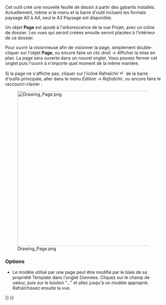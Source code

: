 <languages/>
{{Docnav/fr
|[[Drawing_Open_SVG/fr|Ouvrir un fichier SVG Drawing]]
|[[Drawing_View/fr|Insérer une vue]]
|[[Drawing_Workbench/fr|Atelier Drawing]]
|IconL=Drawing_Open_SVG.png
|IconC=Workbench_Drawing.svg
|IconR=Drawing_View.png
}}

{{GuiCommand/fr
|Name=Drawing Landscape A3
|Name/fr=Drawing Feuille A3 Paysage
|Workbenches=[[Drawing Workbench/fr|Drawing]]
|MenuLocation=Drawing → Insérer une nouvelle mise en plan → Feuille A3 paysage
|Shortcut=
}}

Cet outil créé une nouvelle feuille de dessin à partir des gabarits installés. Actuellement, même si le menu et la barre d'outil incluent les formats paysage A0 à A4, seul le A3 Paysage est disponible.

Un objet '''Page''' est ajouté à l'arborescence de la vue Projet, avec un icône de dossier. Les vues qui seront créées ensuite seront placées à l'intérieur de ce dossier.

Pour ouvrir la visionneuse afin de visionner la page, simplement double-cliquer sur l'objet '''Page''', ou encore faire un clic droit → Afficher la mise en plan. La page sera ouverte dans un nouvel onglet. Vous pouvez fermer cet onglet puis l'ouvrir à n'importe quel moment de la même manière.

Si la page ne s'affiche pas, cliquer sur l'icône Rafraîchir [[File:view-refresh.png|16px]] de la barre d'outils principale, aller dans le menu ''Édition → Rafraîchir'', ou encore faire le raccourci-clavier {{KEY|CTRL+R}}.


[[File:Drawing_Page.png|500px]]

=== Options ===

* Le modèle utilisé par une page peut être modifié par le biais de sa propriété Template dans l'onglet Données. Cliquez sur le champ de valeur, puis sur le bouton "..." et allez jusqu'à un modèle approprié. Rafraîchissez ensuite la vue.

{{Docnav/fr
|[[Drawing_Open_SVG/fr|Ouvrir un fichier SVG Drawing]]
|[[Drawing_View/fr|Insérer une vue]]
|[[Drawing_Workbench/fr|Atelier Drawing]]
|IconL=Drawing_Open_SVG.png
|IconC=Workbench_Drawing.svg
|IconR=Drawing_View.png
}}

{{Drawing Tools navi{{#translation:}}}}
{{Userdocnavi{{#translation:}}}}
